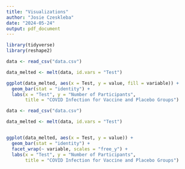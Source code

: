 ```yaml
---
title: "Visualizations"
author: "Josie Czeskleba"
date: "2024-05-24"
output: pdf_document
---
```



```r
library(tidyverse)
library(reshape2)
```


```r
data <- read_csv("data.csv")

data_melted <- melt(data, id.vars = "Test")
```

```r

ggplot(data_melted, aes(x = Test, y = value, fill = variable)) +
  geom_bar(stat = "identity") +
  labs(x = "Test", y = "Number of Participants", 
       title = "COVID Infection for Vaccine and Placebo Groups") 
```


```r
data <- read_csv("data.csv")

data_melted <- melt(data, id.vars = "Test")


ggplot(data_melted, aes(x = Test, y = value)) +
  geom_bar(stat = "identity") +
  facet_wrap(~ variable, scales = "free_y") +
  labs(x = "Test", y = "Number of Participants", 
       title = "COVID Infection for Vaccine and Placebo Groups")
```

